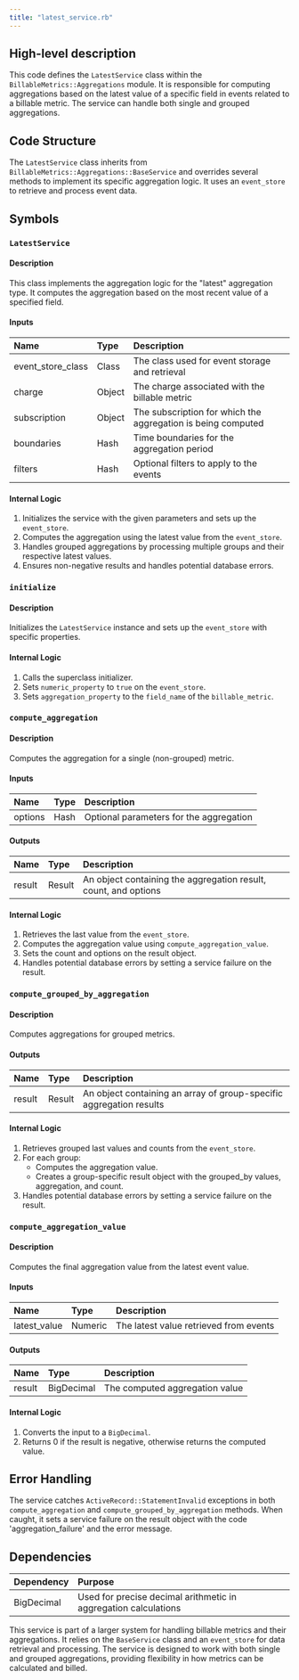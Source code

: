 ```yaml
---
title: "latest_service.rb"
---
```


## High-level description
This code defines the `LatestService` class within the `BillableMetrics::Aggregations` module. It is responsible for computing aggregations based on the latest value of a specific field in events related to a billable metric. The service can handle both single and grouped aggregations.

## Code Structure
The `LatestService` class inherits from `BillableMetrics::Aggregations::BaseService` and overrides several methods to implement its specific aggregation logic. It uses an `event_store` to retrieve and process event data.

## Symbols

### `LatestService`
#### Description
This class implements the aggregation logic for the "latest" aggregation type. It computes the aggregation based on the most recent value of a specified field.

#### Inputs
| Name | Type | Description |
|:-----|:-----|:------------|
| event_store_class | Class | The class used for event storage and retrieval |
| charge | Object | The charge associated with the billable metric |
| subscription | Object | The subscription for which the aggregation is being computed |
| boundaries | Hash | Time boundaries for the aggregation period |
| filters | Hash | Optional filters to apply to the events |

#### Internal Logic
1. Initializes the service with the given parameters and sets up the `event_store`.
2. Computes the aggregation using the latest value from the `event_store`.
3. Handles grouped aggregations by processing multiple groups and their respective latest values.
4. Ensures non-negative results and handles potential database errors.

### `initialize`
#### Description
Initializes the `LatestService` instance and sets up the `event_store` with specific properties.

#### Internal Logic
1. Calls the superclass initializer.
2. Sets `numeric_property` to `true` on the `event_store`.
3. Sets `aggregation_property` to the `field_name` of the `billable_metric`.

### `compute_aggregation`
#### Description
Computes the aggregation for a single (non-grouped) metric.

#### Inputs
| Name | Type | Description |
|:-----|:-----|:------------|
| options | Hash | Optional parameters for the aggregation |

#### Outputs
| Name | Type | Description |
|:-----|:-----|:------------|
| result | Result | An object containing the aggregation result, count, and options |

#### Internal Logic
1. Retrieves the last value from the `event_store`.
2. Computes the aggregation value using `compute_aggregation_value`.
3. Sets the count and options on the result object.
4. Handles potential database errors by setting a service failure on the result.

### `compute_grouped_by_aggregation`
#### Description
Computes aggregations for grouped metrics.

#### Outputs
| Name | Type | Description |
|:-----|:-----|:------------|
| result | Result | An object containing an array of group-specific aggregation results |

#### Internal Logic
1. Retrieves grouped last values and counts from the `event_store`.
2. For each group:
   - Computes the aggregation value.
   - Creates a group-specific result object with the grouped_by values, aggregation, and count.
3. Handles potential database errors by setting a service failure on the result.

### `compute_aggregation_value`
#### Description
Computes the final aggregation value from the latest event value.

#### Inputs
| Name | Type | Description |
|:-----|:-----|:------------|
| latest_value | Numeric | The latest value retrieved from events |

#### Outputs
| Name | Type | Description |
|:-----|:-----|:------------|
| result | BigDecimal | The computed aggregation value |

#### Internal Logic
1. Converts the input to a `BigDecimal`.
2. Returns 0 if the result is negative, otherwise returns the computed value.

## Error Handling
The service catches `ActiveRecord::StatementInvalid` exceptions in both `compute_aggregation` and `compute_grouped_by_aggregation` methods. When caught, it sets a service failure on the result object with the code 'aggregation_failure' and the error message.

## Dependencies
| Dependency | Purpose |
|:-----------|:--------|
| BigDecimal | Used for precise decimal arithmetic in aggregation calculations |

This service is part of a larger system for handling billable metrics and their aggregations. It relies on the `BaseService` class and an `event_store` for data retrieval and processing. The service is designed to work with both single and grouped aggregations, providing flexibility in how metrics can be calculated and billed.